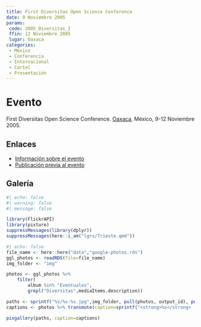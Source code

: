 ```yaml
---
title: First Diversitas Open Science Conference
date: 9 Noviembre 2005
params:
 code: 2005_Diversitas_I
 ffin: 12 Noviembre 2005
 lugar: Oaxaca
categories: 
 - México
 - Conferencia
 - Internacional
 - Cartel
 - Presentación
---
```


# Evento 

First Diversitas Open Science Conference. [Oaxaca](/lgrs/Oaxaca.qmd), México, 9-12 Noviembre 2005.


## Enlaces

- [Información sobre el evento](https://grantome.com/index.php/grant/NSF/DEB-0544852)
- [Publicación previa al evento](https://doi.org/10.1126/science.1119958)

## Galería


```r
#| echo: false
#| warning: false
#| message: false

library(FlickrAPI)
library(pixture)
suppressMessages(library(dplyr))
suppressMessages(here::i_am("lgrs/Trieste.qmd"))

```

```r
#| echo: false
file_name <- here::here("data","google-photos.rds")
ggl_photos <- readRDS(file=file_name)
img_folder <- "img"

photos <- ggl_photos %>% 
    filter(
        album %in% "Eventuales",
        grepl("Diversitas",mediaItems.description))

paths <- sprintf("%s/%s-%s.jpg",img_folder, pull(photos, output_id), pull(photos, output_file))
captions <- photos %>% transmute(caption=sprintf("<strong>%s</strong>  por <a href='%s' target='googlephotos'>JR Ferrer-Paris @ Google Photos</a>",mediaItems.description,mediaItems.productUrl)) %>% pull

pixgallery(paths, caption=captions)

```